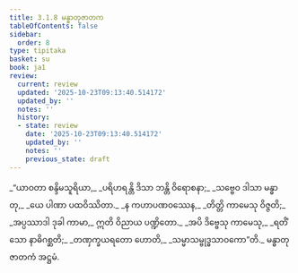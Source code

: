 ```yaml
---
title: 3.1.8 မန္ဓာတုဇာတက
tableOfContents: false
sidebar:
  order: 8
type: tipitaka
basket: su
book: ja1
review:
  current: review
  updated: '2025-10-23T09:13:40.514172'
  updated_by: ''
  notes: ''
  history:
  - state: review
    date: '2025-10-23T09:13:40.514172'
    updated_by: ''
    notes: ''
    previous_state: draft
---
```



<ReviewStatus review={frontmatter.review} showDetails={true} />

<HypothesisAnnotation frontmatter={frontmatter} />

<DynamicBreadcrumb />

<Division number="22" book="ja1" e="ch" v="22" p="73">

<Paragraph number="698" type="verses" book="ja1">
_“ယာဝတာ စန္ဒိမသူရိယာ,_  
_ပရိဟရန္တိ ဒိသာ ဘန္တိ ဝိရောစနာ;_  
_သဗ္ဗေဝ ဒါသာ မန္ဓာတု,_  
_ယေ ပါဏာ ပထဝိဿိတာ._  

</Paragraph>

</Division>
<Division number="23" book="ja1" e="ch" v="22" p="73">

<Paragraph number="699" type="verses" book="ja1">
_န ကဟာပဏဝဿေန,_  
_တိတ္တိ ကာမေသု ဝိဇ္ဇတိ;_  
_အပ္ပဿာဒါ ဒုခါ ကာမာ,_  
ဣတိ ဝိညာယ ပဏ္ဍိတော._  

</Paragraph>

</Division>
<Division number="24" book="ja1" e="ch" v="22" p="74">

<Paragraph number="700" type="verses" book="ja1">
_အပိ ဒိဗ္ဗေသု ကာမေသု,_  
_ရတိံ သော နာဓိဂစ္ဆတိ;_  
_တဏှက္ခယရတော ဟောတိ,_  
_သမ္မာသမ္ဗုဒ္ဓသာဝကော”တိ._  


</Paragraph>
</Division>

<Paragraph number="701" type="center" book="ja1">
မန္ဓာတုဇာတကံ အဋ္ဌမံ.
</Paragraph>